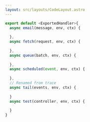 ```yaml
---
layout: src/layouts/CodeLayout.astro
---
```


```ts
export default <ExportedHandler>{
  async email(message, env, ctx) {
    
  },
  async fetch(request, env, ctx) {
    
  },
  async queue(batch, env, ctx) {
    
  },
  async scheduled(event, env, ctx) {
    
  },
  // Renamed from trace
  async tail(events, env, ctx) {
    
  }
  async test(controller, env, ctx) {
    
  }
}
```
